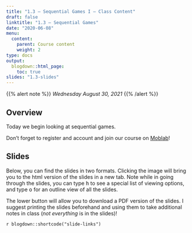 ```yaml
---
title: "1.3 — Sequential Games I — Class Content"
draft: false
linktitle: "1.3 — Sequential Games"
date: "2020-06-08"
menu:
  content:
    parent: Course content
    weight: 2
type: docs
output:
  blogdown::html_page:
    toc: true
slides: "1.3-slides"
---
```


{{% alert note %}}
*Wednesday August 30, 2021*
{{% /alert %}}

## <i class="fas fa-info-circle fa-lg"></i> Overview

Today we begin looking at sequential games.

Don't forget to register and account and join our course on [Moblab](https://moblab.com)!

## <i class="fas fa-chalkboard-teacher"></i> Slides

Below, you can find the slides in two formats. Clicking the image will bring you to the html version of the slides in a new tab. Note while in going through the slides, you can type <kbd>h</kbd> to see a special list of viewing options, and type <kbd>o</kbd> for an outline view of all the slides.

The lower button will allow you to download a PDF version of the slides. I suggest printing the slides beforehand and using them to take additional notes in class (*not everything* is in the slides)!

`r blogdown::shortcode("slide-links")`